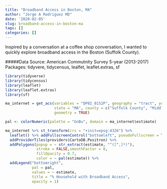 ```yaml
---
title: "Broadband Access in Boston, MA"
author: "Jorge A Rodriguez MD"
date: '2020-02-05'
slug: broadband-access-in-boston-ma
tags: []
categories: []
---
```


Inspired by a conversation at a coffee shop conversation, I wanted to quickly explore broadband access in the Boston (Suffolk County). 

#####Data Source: American Commutnity Survey 5-year (2013-2017)
Packages: tidyvere, tidycensus, lealfet, leaflet.extras, sf

```r
library(tidyverse)
library(tidycensus)
library(leaflet)
library(leaflet.extras)
library(sf)
```

```r
ma_internet = get_acs(variables = "DP02_0152P", geography = "tract", year = 2017, 
                      state = "MA", county = c("Suffolk County", "Middlesex County", "Norfolk County"),
                      geometry = TRUE)
```

```r
pal <- colorNumeric(palette = "GnBu", domain = ma_internet$estimate)

ma_internet %>% st_transform(crs = "+init=epsg:4326") %>%
  leaflet() %>% addFullscreenControl("bottomleft", pseudoFullscreen = TRUE) %>%
  addProviderTiles(providers$CartoDB.Positron) %>%
  addPolygons(popup = ~ str_extract(estimate, "^([^,]*)"),
              stroke = FALSE,smoothFactor = 0,
              fillOpacity = 0.7,
              color = ~ pal(estimate)) %>%
  addLegend("bottomright",
            pal = pal,
            values = ~ estimate,
            title = "% Household with Broadband Access",
            opacity = 1)
```

